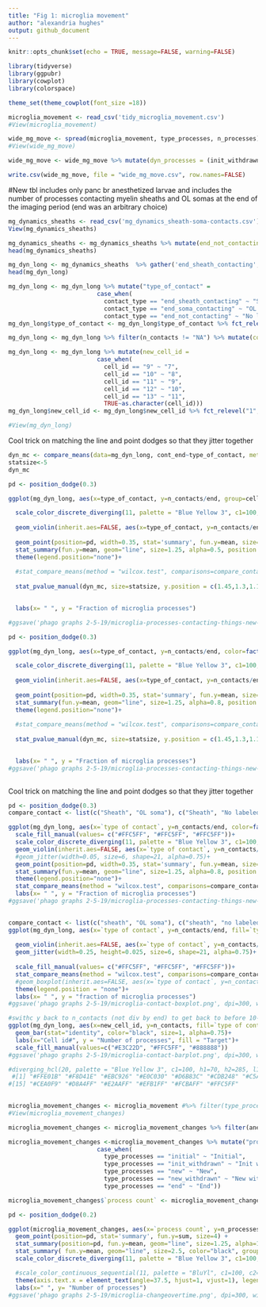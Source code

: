 ```yaml
---
title: "Fig 1: microglia movement"
author: "alexandria hughes"
output: github_document
---
```


```r
knitr::opts_chunk$set(echo = TRUE, message=FALSE, warning=FALSE)
```

```r
library(tidyverse)
library(ggpubr)
library(cowplot)
library(colorspace)
```

```r
theme_set(theme_cowplot(font_size =18))
```

```r
microglia_movement <- read_csv('tidy_microglia_movement.csv')
#View(microglia_movement)
```


```r
wide_mg_move <- spread(microglia_movement, type_processes, n_processes)
#View(wide_mg_move)

```

```r
wide_mg_move <- wide_mg_move %>% mutate(dyn_processes = (init_withdrawn + new + new_withdrawn)/time)
```

```r
write.csv(wide_mg_move, file = "wide_mg_move.csv", row.names=FALSE)
```

#New tbl includes only panc br anesthetized larvae and includes the number of processes contacting myelin sheaths and OL somas at the end of the imaging period (end was an arbitrary choice)
```r
mg_dynamics_sheaths <- read_csv('mg_dynamics_sheath-soma-contacts.csv')
View(mg_dynamics_sheaths)
```


```r
mg_dynamics_sheaths <- mg_dynamics_sheaths %>% mutate(end_not_contacting = end - end_sheath_contacting - end_soma_contacting)
head(mg_dynamics_sheaths)
```

```r
mg_dyn_long <- mg_dynamics_sheaths  %>% gather('end_sheath_contacting', 'end_soma_contacting', 'end_not_contacting', key = "contact_type", value="n_contacts")
head(mg_dyn_long)
```

```r
mg_dyn_long <- mg_dyn_long %>% mutate("type_of_contact" = 
                         case_when(
                           contact_type == "end_sheath_contacting" ~ "Sheath",
                           contact_type == "end_soma_contacting" ~ "OL soma",
                           contact_type == "end_not_contacting" ~ "No labeled target"))
mg_dyn_long$type_of_contact <- mg_dyn_long$type_of_contact %>% fct_relevel("Sheath", "No labeled target", "OL soma")

mg_dyn_long <- mg_dyn_long %>% filter(n_contacts != "NA") %>% mutate(cont_end = n_contacts/end)

mg_dyn_long <- mg_dyn_long %>% mutate(new_cell_id = 
                         case_when(
                           cell_id == "9" ~ "7",
                           cell_id == "10" ~ "8",
                           cell_id == "11" ~ "9",
                           cell_id == "12" ~ "10",
                           cell_id == "13" ~ "11",
                           TRUE~as.character(cell_id)))
mg_dyn_long$new_cell_id <- mg_dyn_long$new_cell_id %>% fct_relevel("1", "2", "3", "4", "5", "6", "7", "8", "9", "10", "11")
```

```r
#View(mg_dyn_long)
```

Cool trick on matching the line and point dodges so that they jitter together


```r
dyn_mc <- compare_means(data=mg_dyn_long, cont_end~type_of_contact, method = "wilcox.test", p.adjust.method = "holm") 
statsize<-5
dyn_mc
```

```r
pd <- position_dodge(0.3)

ggplot(mg_dyn_long, aes(x=type_of_contact, y=n_contacts/end, group=cell_id))+

  scale_color_discrete_diverging(11, palette = "Blue Yellow 3", c1=100, h1=285, h2=285, l1=90, l2=68)+
  
  geom_violin(inherit.aes=FALSE, aes(x=type_of_contact, y=n_contacts/end), fill = "#E3C22D", color= "#777777", size=1, alpha=0.5, linetype="longdash", scale="width", trim=FALSE, draw_quantiles = c(0.25, 0.5, 0.75))+
  
  geom_point(position=pd, width=0.35, stat='summary', fun.y=mean, size=5, fill="#FFC5FF", shape=21) +
  stat_summary(fun.y=mean, geom="line", size=1.25, alpha=0.5, position = pd)+
  theme(legend.position="none")+
  
  #stat_compare_means(method = "wilcox.test", comparisons=compare_contact, label = "p.adj", label.y=c(1.32, 1.44, 1.20))+
  
  stat_pvalue_manual(dyn_mc, size=statsize, y.position = c(1.45,1.3,1.15))+

  
  labs(x= " ", y = "Fraction of microglia processes")

#ggsave('phago graphs 2-5-19/microglia-processes-contacting-things-new-with-lines.png', dpi=300, width=6, height=4.5)

```


```r
pd <- position_dodge(0.3)

ggplot(mg_dyn_long, aes(x=type_of_contact, y=n_contacts/end, color=factor(cell_id), group=cell_id))+

  scale_color_discrete_diverging(11, palette = "Blue Yellow 3", c1=100, h1=285, h2=285, l1=90, l2=68)+
  
  geom_violin(inherit.aes=FALSE, aes(x=type_of_contact, y=n_contacts/end), fill = "#E3C22D", color= "#777777", size=1, alpha=0.5, linetype="longdash", scale="width", trim=FALSE, draw_quantiles = c(0.25, 0.5, 0.75))+
  
  geom_point(position=pd, width=0.35, stat='summary', fun.y=mean, size=5, color="#FFC5FF") +
  stat_summary(fun.y=mean, geom="line", size=1.25, alpha=0.8, position = pd)+
  theme(legend.position="none")+
  
  #stat_compare_means(method = "wilcox.test", comparisons=compare_contact, label = "p.adj", label.y=c(1.32, 1.44, 1.20))+
  
  stat_pvalue_manual(dyn_mc, size=statsize, y.position = c(1.45,1.3,1.15))+

  
  labs(x= " ", y = "Fraction of microglia processes")
#ggsave('phago graphs 2-5-19/microglia-processes-contacting-things-new-with-lines.png', dpi=300, width=6, height=4.5)
  
```
Cool trick on matching the line and point dodges so that they jitter together
```r
pd <- position_dodge(0.3)
compare_contact <- list(c("Sheath", "OL soma"), c("Sheath", "No labeled target"), c("OL soma", "No labeled target"))

ggplot(mg_dyn_long, aes(x=`type of contact`, y=n_contacts/end, color=factor(cell_id), group=cell_id, fill=`type of contact`))+
  scale_fill_manual(values= c("#FFC5FF", "#FFC5FF", "#FFC5FF"))+
  scale_color_discrete_diverging(11, palette = "Blue Yellow 3", c1=100, h1=285, h2=285, l1=90, l2=68)+
  geom_violin(inherit.aes=FALSE, aes(x=`type of contact`, y=n_contacts/end), fill = "#E3C22D", color= "#777777", size=1, alpha=0.5, linetype="longdash", scale="width", trim=FALSE, draw_quantiles = c(0.25, 0.5, 0.75))+
  #geom_jitter(width=0.05, size=6, shape=21, alpha=0.75)+
  geom_point(position=pd, width=0.35, stat='summary', fun.y=mean, size=5) +
  stat_summary(fun.y=mean, geom="line", size=1.25, alpha=0.8, position = pd)+
  theme(legend.position="none")+
  stat_compare_means(method = "wilcox.test", comparisons=compare_contact, label = "p.adj", label.y=c(1.32, 1.44, 1.20))+
  labs(x= " ", y = "Fraction of microglia processes")
#ggsave('phago graphs 2-5-19/microglia-processes-contacting-things-new-with-lines.png', dpi=300, width=6, height=4.5)
  
```

```r

compare_contact <- list(c("sheath", "OL soma"), c("sheath", "no labeled target"), c("OL soma", "no labeled target"))
ggplot(mg_dyn_long, aes(x=`type of contact`, y=n_contacts/end, fill=`type of contact`))+
  
  geom_violin(inherit.aes=FALSE, aes(x=`type of contact`, y=n_contacts/end), fill = "#E3C22D", color= "#777777", size=1, alpha=0.5, linetype="longdash", scale="width", trim=FALSE, draw_quantiles = c(0.25, 0.5, 0.75))+
  geom_jitter(width=0.25, height=0.025, size=6, shape=21, alpha=0.75)+
  
  scale_fill_manual(values= c("#FFC5FF", "#FFC5FF", "#FFC5FF"))+
  stat_compare_means(method = "wilcox.test", comparisons=compare_contact, label = "p.adj", label.y=c(1.32, 1.44, 1.56))+
  #geom_boxplot(inherit.aes=FALSE, aes(x=`type of contact`, y=n_contacts/end), alpha=0.2, fill="#F9FFAF")+
  theme(legend.position = "none")+
  labs(x= " ", y = "fraction of microglia processes")
#ggsave('phago graphs 2-5-19/microglia-contact-boxplot.png', dpi=300, width=6.5, height=4.5)

```


```r
#swithc y back to n_contacts (not div by end) to get back to before 10-10-19
ggplot(mg_dyn_long, aes(x=new_cell_id, y=n_contacts, fill=`type of contact`))+
  geom_bar(stat="identity", color="black", size=1, alpha=0.75)+
  labs(x="Cell id#", y = "Number of processes", fill = "Target")+
  scale_fill_manual(values=c("#E3C22D", "#FFC5FF", "#888888"))
#ggsave('phago graphs 2-5-19/microglia-contact-barplot.png', dpi=300, width=6, height=4.5)

#diverging_hcl(20, palette = "Blue Yellow 3", c1=100, h1=70, h2=285, l1=90, l2=68)
 #[1] "#FFE01B" "#F8D41E" "#EBC926" "#E0C030" "#D6B83C" "#CDB248" "#C5AC55" "#BEA963" "#B7A674" "#B0A58A" "#AEA0BE" "#B69DD1" "#BE9CDF" "#C59DEC"
#[15] "#CEA0F9" "#D8A4FF" "#E2AAFF" "#EFB1FF" "#FCBAFF" "#FFC5FF"
  
```


```r
microglia_movement_changes <- microglia_movement #%>% filter(type_processes == "init_withdrawn" |type_processes == "new" |type_processes == "new_withdrawn")
#View(microglia_movement_changes)

```

```r
microglia_movement_changes <- microglia_movement_changes %>% filter(anesthetic == "pb") %>% mutate(n_processes = ifelse(type_processes == "init_withdrawn", n_processes *-1, n_processes)) %>% mutate(n_processes = ifelse(type_processes == "new_withdrawn", n_processes *-1, n_processes))
```


```r
microglia_movement_changes <-microglia_movement_changes %>% mutate("process count" = 
                         case_when(
                           type_processes == "initial" ~ "Initial",
                           type_processes == "init_withdrawn" ~ "Init withdrawn",
                           type_processes == "new" ~ "New",
                           type_processes == "new_withdrawn" ~ "New withdrawn",
                           type_processes == "end" ~ "End"))
```

```r
microglia_movement_changes$`process count` <- microglia_movement_changes$`process count` %>% fct_relevel("Initial", "Init withdrawn", "New", "New withdrawn", "End")
```

```r
pd <- position_dodge(0.2)

ggplot(microglia_movement_changes, aes(x=`process count`, y=n_processes/time*60, group=cell_id, color=factor(cell_id)))+
  geom_point(position=pd, stat='summary', fun.y=sum, size=4) +
  stat_summary(position=pd, fun.y=mean, geom="line", size=1.25, alpha=1.0)+  #change fun.y to some cumulative sum
  stat_summary( fun.y=mean, geom="line", size=2.5, color="black", group=1)+
  scale_color_discrete_diverging(11, palette = "Blue Yellow 3", c1=100, h1=70, h2=285, l1=90, l2=68)+

  #scale_color_continuous_sequential(11, palette = "BluYl", c1=100, c2=100)+
  theme(axis.text.x = element_text(angle=37.5, hjust=1, vjust=1), legend.position = "none")+
  labs(x=" ", y= "Number of processes")
#ggsave('phago graphs 2-5-19/microglia-changeovertime.png', dpi=300, width=6, height=4.5)
```


